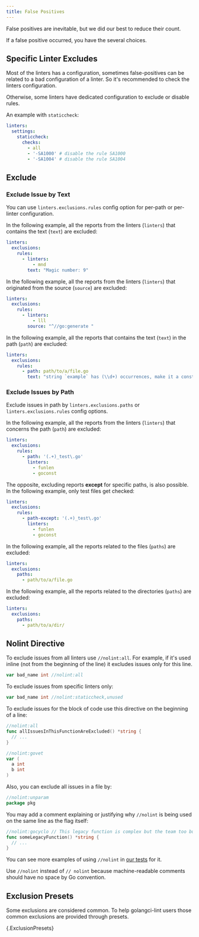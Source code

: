 ```yaml
---
title: False Positives
---
```


False positives are inevitable, but we did our best to reduce their count.

If a false positive occurred, you have the several choices.

## Specific Linter Excludes

Most of the linters has a configuration, sometimes false-positives can be related to a bad configuration of a linter.
So it's recommended to check the linters configuration.

Otherwise, some linters have dedicated configuration to exclude or disable rules.

An example with `staticcheck`:

```yaml
linters:
  settings:
    staticcheck:
      checks:
        - all
        - '-SA1000' # disable the rule SA1000
        - '-SA1004' # disable the rule SA1004
```

## Exclude

### Exclude Issue by Text

You can use `linters.exclusions.rules` config option for per-path or per-linter configuration.

In the following example, all the reports from the linters (`linters`) that contains the text (`text`) are excluded:

```yaml
linters:
  exclusions:
    rules:
      - linters:
          - mnd
        text: "Magic number: 9"
```

In the following example, all the reports from the linters (`linters`) that originated from the source (`source`) are excluded:

```yaml
linters:
  exclusions:
    rules:
      - linters:
          - lll
        source: "^//go:generate "
```

In the following example, all the reports that contains the text (`text`) in the path (`path`) are excluded:

```yaml
linters:
  exclusions:
    rules:
      - path: path/to/a/file.go
        text: "string `example` has (\\d+) occurrences, make it a constant"
```

### Exclude Issues by Path

Exclude issues in path by `linters.exclusions.paths` or `linters.exclusions.rules` config options.

In the following example, all the reports from the linters (`linters`) that concerns the path (`path`) are excluded:

```yaml
linters:
  exclusions:
    rules:
      - path: '(.+)_test\.go'
        linters:
          - funlen
          - goconst
```

The opposite, excluding reports **except** for specific paths, is also possible.
In the following example, only test files get checked:

```yaml
linters:
  exclusions:
    rules:
      - path-except: '(.+)_test\.go'
        linters:
          - funlen
          - goconst
```

In the following example, all the reports related to the files (`paths`) are excluded:

```yaml
linters:
  exclusions:
    paths:
      - path/to/a/file.go
```

In the following example, all the reports related to the directories (`paths`) are excluded:

```yaml
linters:
  exclusions:
    paths:
      - path/to/a/dir/
```

## Nolint Directive

To exclude issues from all linters use `//nolint:all`.
For example, if it's used inline (not from the beginning of the line) it excludes issues only for this line.

```go
var bad_name int //nolint:all
```

To exclude issues from specific linters only:

```go
var bad_name int //nolint:staticcheck,unused
```

To exclude issues for the block of code use this directive on the beginning of a line:

```go
//nolint:all
func allIssuesInThisFunctionAreExcluded() *string {
  // ...
}

//nolint:govet
var (
  a int
  b int
)
```

Also, you can exclude all issues in a file by:

```go
//nolint:unparam
package pkg
```

You may add a comment explaining or justifying why `//nolint` is being used on the same line as the flag itself:

```go
//nolint:gocyclo // This legacy function is complex but the team too busy to simplify it
func someLegacyFunction() *string {
  // ...
}
```

You can see more examples of using `//nolint` in [our tests](https://github.com/golangci/golangci-lint/tree/HEAD/pkg/result/processors/testdata) for it.

Use `//nolint` instead of `// nolint` because machine-readable comments should have no space by Go convention.

## Exclusion Presets

Some exclusions are considered common. To help golangci-lint users those common exclusions are provided through presets.

{.ExclusionPresets}
